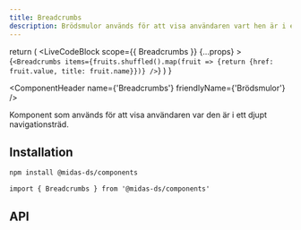 ```yaml
---
title: Breadcrumbs
description: Brödsmulor används för att visa användaren vart hen är i ett djupt navigationsträd.
---
```



  return (
    <LiveCodeBlock
      scope={{ Breadcrumbs }}
      {...props}
    >
      {`<Breadcrumbs items={fruits.shuffled().map(fruit => {return {href: fruit.value, title: fruit.name}})} />`}
    </LiveCodeBlock>
  )
}

<ComponentHeader
  name={'Breadcrumbs'}
  friendlyName={'Brödsmulor'}
/>

Komponent som används för att visa användaren var den är i ett djupt navigationsträd.

<Example hideCode />

## Installation

```bash npm2yarn
npm install @midas-ds/components
```

```tsx
import { Breadcrumbs } from '@midas-ds/components'
```

<Example hideExample />

## API

<PropTable name='Breadcrumbs' />
